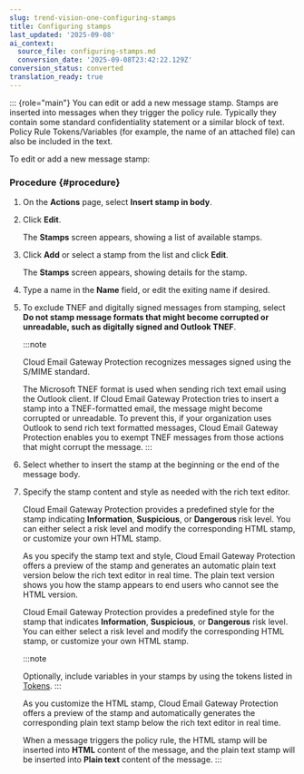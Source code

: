 ```yaml
---
slug: trend-vision-one-configuring-stamps
title: Configuring stamps
last_updated: '2025-09-08'
ai_context:
  source_file: configuring-stamps.md
  conversion_date: '2025-09-08T23:42:22.129Z'
conversion_status: converted
translation_ready: true
---
```


::: {role="main"}
You can edit or add a new message stamp. Stamps are inserted into messages when they trigger the policy rule. Typically they contain some standard confidentiality statement or a similar block of text. Policy Rule Tokens/Variables (for example, the name of an attached file) can also be included in the text.

To edit or add a new message stamp:

### Procedure {#procedure}

1.  On the **Actions** page, select **Insert stamp in body**.

2.  Click **Edit**.

    The **Stamps** screen appears, showing a list of available stamps.

3.  Click **Add** or select a stamp from the list and click **Edit**.

    The **Stamps** screen appears, showing details for the stamp.

4.  Type a name in the **Name** field, or edit the exiting name if desired.

5.  To exclude TNEF and digitally signed messages from stamping, select **Do not stamp message formats that might become corrupted or unreadable, such as digitally signed and Outlook TNEF**.

    :::note

    Cloud Email Gateway Protection recognizes messages signed using the S/MIME standard.

    The Microsoft TNEF format is used when sending rich text email using the Outlook client. If Cloud Email Gateway Protection tries to insert a stamp into a TNEF-formatted email, the message might become corrupted or unreadable. To prevent this, if your organization uses Outlook to send rich text formatted messages, Cloud Email Gateway Protection enables you to exempt TNEF messages from those actions that might corrupt the message.
    :::

6.  Select whether to insert the stamp at the beginning or the end of the message body.

7.  Specify the stamp content and style as needed with the rich text editor.

    Cloud Email Gateway Protection provides a predefined style for the stamp indicating **Information**, **Suspicious**, or **Dangerous** risk level. You can either select a risk level and modify the corresponding HTML stamp, or customize your own HTML stamp.

    As you specify the stamp text and style, Cloud Email Gateway Protection offers a preview of the stamp and generates an automatic plain text version below the rich text editor in real time. The plain text version shows you how the stamp appears to end users who cannot see the HTML version.

    Cloud Email Gateway Protection provides a predefined style for the stamp that indicates **Information**, **Suspicious**, or **Dangerous** risk level. You can either select a risk level and modify the corresponding HTML stamp, or customize your own HTML stamp.

    :::note

    Optionally, include variables in your stamps by using the tokens listed in [Tokens](tokens.mdx).
    :::

    As you customize the HTML stamp, Cloud Email Gateway Protection offers a preview of the stamp and automatically generates the corresponding plain text stamp below the rich text editor in real time.

    When a message triggers the policy rule, the HTML stamp will be inserted into **HTML** content of the message, and the plain text stamp will be inserted into **Plain text** content of the message.
:::
